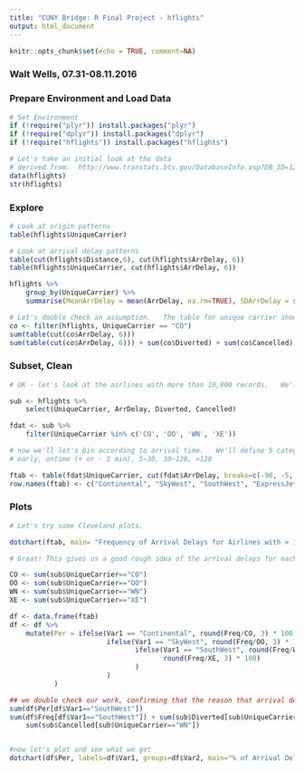 ```yaml
---
title: "CUNY Bridge: R Final Project - hflights"
output: html_document
---
```

```r
knitr::opts_chunk$set(echo = TRUE, comment=NA)
```

### Walt Wells, 07.31-08.11.2016

### Prepare Environment and Load Data
```r
# Set Environment
if (!require("plyr")) install.packages("plyr")
if (!require("dplyr")) install.packages("dplyr")
if (!require("hflights")) install.packages("hflights")

# Let's take an initial look at the data
# derived from:  http://www.transtats.bts.gov/DatabaseInfo.asp?DB_ID=120&Link=0
data(hflights)
str(hflights)
```

### Explore
```r
# Look at origin patterns
table(hflights$UniqueCarrier)

# Look at arrival delay patterns
table(cut(hflights$Distance,6), cut(hflights$ArrDelay, 6))
table(hflights$UniqueCarrier, cut(hflights$ArrDelay, 6))

hflights %>% 
    group_by(UniqueCarrier) %>%
    summarise(MeanArrDelay = mean(ArrDelay, na.rm=TRUE), SDArrDelay = sd(ArrDelay, na.rm=TRUE))

# Let's double check an assumption.   The table for unique carrier shows 70032 flights for CO carrier.   But it looks like the table showinng arrival delay bins by carrier < 70032.   Where are the missing values?  
co <- filter(hflights, UniqueCarrier == "CO")
sum(table(cut(co$ArrDelay, 6)))
sum(table(cut(co$ArrDelay, 6))) + sum(co$Diverted) + sum(co$Cancelled)
```

### Subset, Clean
```r
# OK - let's look at the airlines with more than 10,000 records.   We'll explore the relationship between those carriers and the Arrival Delays.  

sub <- hflights %>%
    select(UniqueCarrier, ArrDelay, Diverted, Cancelled)

fdat <- sub %>%
    filter(UniqueCarrier %in% c('CO', 'OO', 'WN', 'XE'))

# now we'll let's bin according to arrival time.   We'll define 5 categories: 
# early, ontime (+ or - 5 min), 5~30, 30~120, >120

ftab <- table(fdat$UniqueCarrier, cut(fdat$ArrDelay, breaks=c(-90, -5, 5, 30, 120, 1000), labels = c("Early", "OnTime", "5-30 Late", "30-120 Late", "> 120 Late")))
row.names(ftab) <- c("Continental", "SkyWest", "SouthWest", "ExpressJet")
```

### Plots

```r

# Let's try some Cleveland plots. 

dotchart(ftab, main= "Frequency of Arrival Delays for Airlines with > 10,000 flights", xlab="Frequency")

# Great! This gives us a good rough idea of the arrival delays for each carrier.   Now, let's normalize by calculating the percentage of occurences for each carrier's total flights. 

CO <- sum(sub$UniqueCarrier=="CO")
OO <- sum(sub$UniqueCarrier=="OO")
WN <- sum(sub$UniqueCarrier=="WN")
XE <- sum(sub$UniqueCarrier=="XE")

df <- data.frame(ftab)
df <- df %>%
    mutate(Per = ifelse(Var1 == "Continental", round(Freq/CO, 3) * 100, 
                        ifelse(Var1 == "SkyWest", round(Freq/OO, 3) * 100,
                               ifelse(Var1 == "SouthWest", round(Freq/WN, 3) * 100,
                                      round(Freq/XE, 3) * 100)
                               )
                        )
           ) 

## we double check our work, confirming that the reason that arrival delays don't add up to 100% is that they don't account for flights diverted or cancelled
sum(df$Per[df$Var1=="SouthWest"])
sum(df$Freq[df$Var1=="SouthWest"]) + sum(sub$Diverted[sub$UniqueCarrier=="WN"]) +
    sum(sub$Cancelled[sub$UniqueCarrier=="WN"])


#now let's plot and see what we get
dotchart(df$Per, labels=df$Var1, groups=df$Var2, main="% of Arrival Delays for Airlines with > 10,000 flights", xlab="% of Carrier Flights")
```